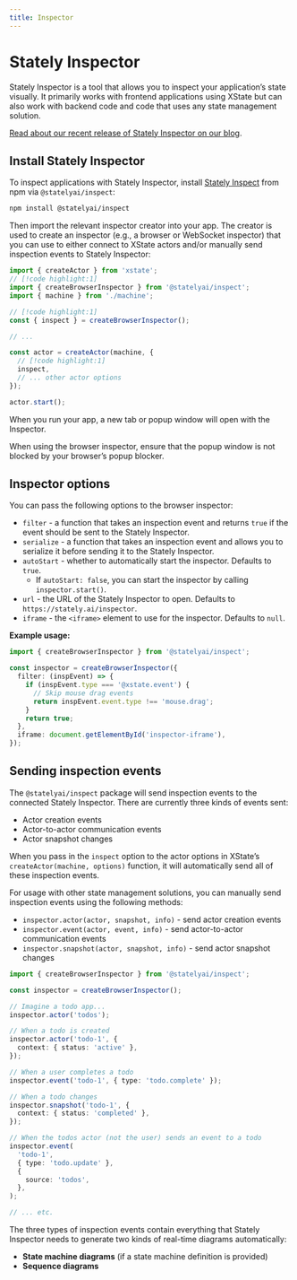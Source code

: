 ```yaml
---
title: Inspector
---
```


# Stately Inspector

Stately Inspector is a tool that allows you to inspect your application’s state visually. It primarily works with frontend applications using XState but can also work with backend code and code that uses any state management solution.

<Callout>

[Read about our recent release of Stately Inspector on our blog](/blog/2024-01-15-stately-inspector/).

</Callout>

## Install Stately Inspector

To inspect applications with Stately Inspector, install [Stately Inspect](https://github.com/statelyai/inspect) from npm via `@statelyai/inspect`:

```bash
npm install @statelyai/inspect
```

Then import the relevant inspector creator into your app. The creator is used to create an inspector (e.g., a browser or WebSocket inspector) that you can use to either connect to XState actors and/or manually send inspection events to Stately Inspector:

```ts
import { createActor } from 'xstate';
// [!code highlight:1]
import { createBrowserInspector } from '@statelyai/inspect';
import { machine } from './machine';

// [!code highlight:1]
const { inspect } = createBrowserInspector();

// ...

const actor = createActor(machine, {
  // [!code highlight:1]
  inspect,
  // ... other actor options
});

actor.start();
```

When you run your app, a new tab or popup window will open with the Inspector.

<Callout>

When using the browser inspector, ensure that the popup window is not blocked by your browser’s popup blocker.

</Callout>

## Inspector options

You can pass the following options to the browser inspector:

- `filter` - a function that takes an inspection event and returns `true` if the event should be sent to the Stately Inspector.
- `serialize` - a function that takes an inspection event and allows you to serialize it before sending it to the Stately Inspector.
- `autoStart` - whether to automatically start the inspector. Defaults to `true`.
  - If `autoStart: false`, you can start the inspector by calling `inspector.start()`.
- `url` - the URL of the Stately Inspector to open. Defaults to `https://stately.ai/inspector`.
- `iframe` - the `<iframe>` element to use for the inspector. Defaults to `null`.

**Example usage:**

```ts
import { createBrowserInspector } from '@statelyai/inspect';

const inspector = createBrowserInspector({
  filter: (inspEvent) => {
    if (inspEvent.type === '@xstate.event') {
      // Skip mouse drag events
      return inspEvent.event.type !== 'mouse.drag';
    }
    return true;
  },
  iframe: document.getElementById('inspector-iframe'),
});
```

## Sending inspection events

The `@statelyai/inspect` package will send inspection events to the connected Stately Inspector. There are currently three kinds of events sent:

- Actor creation events
- Actor-to-actor communication events
- Actor snapshot changes

When you pass in the `inspect` option to the actor options in XState’s `createActor(machine, options)` function, it will automatically send all of these inspection events.

For usage with other state management solutions, you can manually send inspection events using the following methods:

- `inspector.actor(actor, snapshot, info)` - send actor creation events
- `inspector.event(actor, event, info)` - send actor-to-actor communication events
- `inspector.snapshot(actor, snapshot, info)` - send actor snapshot changes

```ts
import { createBrowserInspector } from '@statelyai/inspect';

const inspector = createBrowserInspector();

// Imagine a todo app...
inspector.actor('todos');

// When a todo is created
inspector.actor('todo-1', {
  context: { status: 'active' },
});

// When a user completes a todo
inspector.event('todo-1', { type: 'todo.complete' });

// When a todo changes
inspector.snapshot('todo-1', {
  context: { status: 'completed' },
});

// When the todos actor (not the user) sends an event to a todo
inspector.event(
  'todo-1',
  { type: 'todo.update' },
  {
    source: 'todos',
  },
);

// ... etc.
```

The three types of inspection events contain everything that Stately Inspector needs to generate two kinds of real-time diagrams automatically:

- **State machine diagrams** (if a state machine definition is provided)
- **Sequence diagrams**
